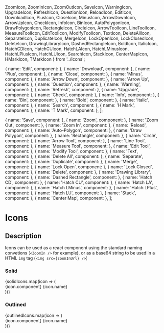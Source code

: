   ZoomIcon,
  ZoomInIcon,
  ZoomOutIcon,
  SaveIcon,
  WarningIcon,
  UpgradeIcon,
  RefreshIcon,
  QuestionIcon,
  ReloadIcon,
  EditIcon,
  DownloadIcon,
  PlusIcon,
  CloseIcon,
  MinusIcon,
  ArrowDownIcon,
  ArrowUpIcon,
  CheckIcon,
  InfoIcon,
  BinIcon,
  AutoPolygonIcon,
  DrawPolygonIcon,
  RectangleIcon,
  CircleIcon,
  ArrowToolIcon,
  LineToolIcon,
  MeasureToolIcon,
  EditToolIcon,
  ModifyToolIcon,
  TextIcon,
  DeleteAllIcon,
  SeparateIcon,
  DuplicateIcon,
  MergeIcon,
  LockOpenIcon,
  LockClosedIcon,
  DeleteIcon,
  DrawingLibraryIcon,
  DashedRectangleIcon,
  BoldIcon,
  ItalicIcon,
  HatchCDIcon,
  HatchCUIcon,
  HatchLAIcon,
  HatchLMinusIcon,
  HatchLPlusIcon,
  HatchLUIcon,
  SearchIcon,
  StackIcon,
  CenterMapIcon,
  HMarkIcon,
  TMarkIcon
} from '../Icons';

  { name: 'Edit', component: <EditIcon /> },
  { name: 'Download', component: <DownloadIcon /> },
  { name: 'Plus', component: <PlusIcon /> },
  { name: 'Close', component: <CloseIcon /> },
  { name: 'Minus', component: <MinusIcon /> },
  { name: 'Arrow Down', component: <ArrowDownIcon /> },
  { name: 'Arrow Up', component: <ArrowUpIcon /> },
  { name: 'Question', component: <QuestionIcon /> },
  { name: 'Warning', component: <WarningIcon /> },
  { name: 'Refresh', component: <RefreshIcon /> },
  { name: 'Upgrade', component: <UpgradeIcon /> },
  { name: 'Check', component: <CheckIcon /> },
  { name: 'Info', component: <InfoIcon /> },
  { name: 'Bin', component: <BinIcon /> },
  { name: 'Bold', component: <BoldIcon /> },
  { name: 'Italic', component: <ItalicIcon /> },
  { name: 'Search', component: <SearchIcon /> },
  { name: 'H Mark', component: <HMarkIcon /> },
  { name: 'T Mark', component: <TMarkIcon /> },
];

  { name: 'Save', component: <SaveIcon /> },
  { name: 'Zoom', component: <ZoomIcon /> },
  { name: 'Zoom Out', component: <ZoomOutIcon /> },
  { name: 'Zoom In', component: <ZoomInIcon /> },
  { name: 'Reload', component: <ReloadIcon /> },
  { name: 'Auto-Polygon', component: <AutoPolygonIcon /> },
  { name: 'Draw Polygon', component: <DrawPolygonIcon /> },
  { name: 'Rectangle', component: <RectangleIcon /> },
  { name: 'Circle', component: <CircleIcon /> },
  { name: 'Arrow Tool', component: <ArrowToolIcon /> },
  { name: 'Line Tool', component: <LineToolIcon /> },
  { name: 'Measure Tool', component: <MeasureToolIcon /> },
  { name: 'Edit Tool', component: <EditToolIcon /> },
  { name: 'Modify Tool', component: <ModifyToolIcon /> },
  { name: 'Text', component: <TextIcon /> },
  { name: 'Delete All', component: <DeleteAllIcon /> },
  { name: 'Separate', component: <SeparateIcon /> },
  { name: 'Duplicate', component: <DuplicateIcon /> },
  { name: 'Merge', component: <MergeIcon /> },
  { name: 'Lock Open', component: <LockOpenIcon /> },
  { name: 'Lock Closed', component: <LockClosedIcon /> },
  { name: 'Delete', component: <DeleteIcon /> },
  { name: 'Drawing Library', component: <DrawingLibraryIcon /> },
  { name: 'Dashed Rectangle', component: <DashedRectangleIcon /> },
  { name: 'Hatch CD', component: <HatchCDIcon /> },
  { name: 'Hatch CU', component: <HatchCUIcon /> },
  { name: 'Hatch LA', component: <HatchLAIcon /> },
  { name: 'Hatch LMinus', component: <HatchLMinusIcon /> },
  { name: 'Hatch LPlus', component: <HatchLPlusIcon /> },
  { name: 'Hatch LU', component: <HatchLUIcon /> },
  { name: 'Stack', component: <StackIcon /> },
  { name: 'Center Map', component: <CenterMapIcon /> },
];

<Meta title="Components/Icons" />

# Icons

## Description

Icons can be used as a react component using the standard naming convetions (`<ZoomIn />` for example), or as a base64 string to be used in a HTML `img` tag (`<img src={zoomInUrl} />`)

### Solid

<Story name="Solid">
  <DisplayBoxWrapper>
    {solidIcons.map(icon => (
      <div style={{padding: '8px', textAlign: 'center'}}>
        {icon.component}
        <DisplayBoxSubTitle style={{width: '60px'}}>{icon.name}</DisplayBoxSubTitle>
      </div>
    ))}
  </DisplayBoxWrapper>
</Story>

### Outlined

<Story name="Outlined">
  <DisplayBoxWrapper>
    {outlinedIcons.map(icon => (
      <div style={{padding: '8px', textAlign: 'center'}}>
        {icon.component}
        <DisplayBoxSubTitle style={{width: '60px'}}>{icon.name}</DisplayBoxSubTitle>
      </div>
    ))}
  </DisplayBoxWrapper>
</Story>
